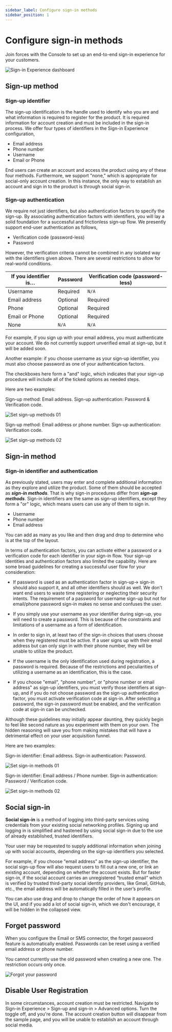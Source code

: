 ```yaml
---
sidebar_label: Configure sign-in methods
sidebar_position: 1
---
```



# Configure sign-in methods

<SaveChanges />

Join forces with the Console to set up an end-to-end sign-in experience for your customers.

![Sign-in Experience dashboard](./assets/sie-set-configure-method.png)

## Sign-up method

### Sign-up identifier

The sign-up identification is the handle used to identify who you are and what information is required to register for the product. It is required information for account creation and must be included in the sign-in process. We offer four types of identifiers in the Sign-in Experience configuration,

- Email address
- Phone number
- Username
- Email or Phone

End users can create an account and access the product using any of these four methods. Furthermore, we support "none," which is appropriate for social-only account creation. In this instance, the only way to establish an account and sign in to the product is through social sign-in.

### Sign-up authentication

We require not just identifiers, but also authentication factors to specify the sign-up. By associating authentication factors with identifiers, you will lay a solid foundation for a successful and frictionless sign-up flow.
We presently support end-user authentication as follows,

- Verification code (password-less)
- Password

However, the verification criteria cannot be combined in any isolated way with the identifiers given above. There are several restrictions to allow for real-world conditions.

| If you identifier is… | Password | Verification code (password-less) |
| --------------------- | -------- | --------------------------------- |
| Username              | Required | `N/A`                             |
| Email address         | Optional | Required                          |
| Phone                 | Optional | Required                          |
| Email or Phone        | Optional | Required                          |
| None                  | `N/A`    | `N/A`                             |

For example, if you sign up with your email address, you must authenticate your account. We do not currently support unverified email at sign-up, but it will be added soon.

Another example: if you choose username as your sign-up identifier, you must also choose password as one of your authentication factors.

The checkboxes here form a "and" logic, which indicates that your sign-up procedure will include all of the ticked options as needed steps.

Here are two examples:

Sign-up method: Email address. Sign-up authentication: Password & Verification code.

![Set sign-up methods 01](./assets/sie-set-sign-up-method-one.png)

Sign-up method: Email address or phone number. Sign-up authentication: Verification code.

![Set sign-up methods 02](./assets/sie-set-sign-up-method-two.png)

## Sign-in method

### Sign-in identifier and authentication

As previously stated, users may enter and complete additional information as they explore and utilize the product. Some of them should be accepted as **_sign-in methods_**. That is why sign-in procedures differ from **_sign-up methods_**. Sign-in identifiers are the same as sign-up identifiers, except they form a "or" logic, which means users can use any of them to sign in.

- Username
- Phone number
- Email address

You can add as many as you like and then drag and drop to determine who is at the top of the layout.

In terms of authentication factors, you can activate either a password or a verification code for each identifier in your sign-in flow. Your sign-up identities and authentication factors also limited the capability. Here are some broad guidelines for creating a successful user flow for your consideration:

- If password is used as an authentication factor in sign-up→ sign-in should also support it, and all other identifiers should as well. We don't want end users to waste time registering or neglecting their security intents. The requirement of a password for username sign-up but not for email/phone password sign-in makes no sense and confuses the user.

- If you simply use your username as your identifier during sign-up, you will need to create a password. This is because of the constraints and limitations of a username as a form of identification.

- In order to sign in, at least two of the sign-in choices that users choose when they registered must be active. If a user signs up with their email address but can only sign in with their phone number, they will be unable to utilize the product.

- If the username is the only identification used during registration, a password is required. Because of the restrictions and peculiarities of utilizing a username as an identification, this is the case.

- If you choose "email", "phone number", or "phone number or email address" as sign-up identifiers, you must verify those identifiers at sign-up, and if you do not choose password as the sign-up authentication factor, you must activate verification code at sign-in. After selecting a password, the sign-in password must be enabled, and the verification code at sign-in can be unchecked.

Although these guidelines may initially appear daunting, they quickly begin to feel like second nature as you experiment with them on your own. The hidden reasoning will save you from making mistakes that will have a detrimental effect on your user acquisition funnel.

Here are two examples:

Sign-in identifier: Email address. Sign-in authentication: Password.

![Set sign-in methods 01](./assets/sie-set-sign-in-method-one.png)

Sign-in identifier: Email address / Phone number. Sign-in authentication: Password / Verification code.

![Set sign-in methods 02](./assets/sie-set-sign-in-method-two.png)

## Social sign-in

**Social sign-in** is a method of logging into third-party services using credentials from your existing social networking profiles. Signing up and logging in is simplified and hastened by using social sign-in due to the use of already established, trusted identifiers.

Your user may be requested to supply additional information when joining up with social accounts, depending on the sign-up identifiers you selected.

For example, if you choose "email address" as the sign-up identifier, the social sign-up flow will also request users to fill out a new one, or link an existing account, depending on whether the account exists. But for faster sign-in, if the social account carries an unregistered “trusted email” which is verified by trusted third-party social identity providers, like Gmail, GitHub, etc., the email address will be automatically filled in the user’s profile.

You can also use drag and drop to change the order of how it appears on the UI, and if you add a lot of social sign-in, which we don't encourage, it will be hidden in the collapsed view.

## Forget password

When you configure the Email or SMS connector, the forget password feature is automatically enabled. Passwords can be reset using a verified email address or phone number.

You cannot currently use the old password when creating a new one. The restriction occurs only once.

![Forgot your password](./assets/sie-set-forgot-password.png)

## Disable User Registration

In some circumstances, account creation must be restricted. Navigate to Sign-in Experience > Sign-up and sign-in > Advanced options. Turn the toggle off, and you're done. The account creation button will disappear from the sample page, and you will be unable to establish an account through social media.
